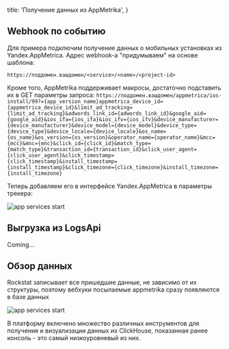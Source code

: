
  title: 'Получение данных из AppMetrika',
}

## Webhook по событию

Для примера подключим получение данных о мобильных установках из Yandex.AppMetrica.
Адрес webhook-а "придумываем" на основе шаблона: 

```
https://поддомен.вашдомен/<service>/<name>/<project-id>
```

Кроме того, AppMetrika поддерживает макросы, достаточно подставить их в GET параметры запроса:
`https://поддомен.вашдомен/appmetrica/ios-install/99?={app_version_name}appmetrica_device_id={appmetrica_device_id}&limit_ad_tracking={limit_ad_tracking}&adwords_link_id={adwords_link_id}&google_aid={google_aid}&ios_ifa={ios_ifa}&ios_ifv={ios_ifv}&device_manufacturer={device_manufacturer}&device_model={device_model}&device_type={device_type}&device_locale={device_locale}&os_name={os_name}&os_version={os_version}&operator_name={operator_name}&mcc={mcc}&mnc={mnc}&click_id={click_id}&match_type={match_type}&transaction_id={transaction_id}&click_user_agent={click_user_agent}&click_timestamp={click_timestamp}&install_timestamp={install_timestamp}&click_timezone={click_timezone}&install_timezone={install_timezone}`

Теперь добавляем его в интерфейсе Yandex.AppMetrica в параметры трекера:

![app services start](/static/images/docs/guides/collecting/appmetrika/appmetrika-postback-url.png)

## Выгрузка из LogsApi

Coming...

## Обзор данных

Rockstat записывает все пришедшие данные, не зависимо от их структуры, поэтому вебхуки посылаемые appmetrika сразу появляются в базе данных

![app services start](/static/images/docs/overview/clickhouse-query-webhooks.png)

В платформу включено множество различных инструментов для получения и визуализации данных их ClickHouse,
показанная ранее консоль - это самый низкоуровневый из них.



